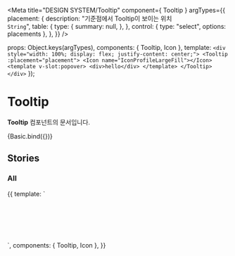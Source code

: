 
<Meta
  title="DESIGN SYSTEM/Tooltip"
  component={ Tooltip }
  argTypes={{
    placement: {
      description: "기준점에서 Tooltip이 보이는 위치<br/>`String`",
      table: {
        type: {
          summary: null,
        },
      },
      control: {
        type: "select",
        options: placements
      },
    },
  }}
/>

  props: Object.keys(argTypes),
  components: { Tooltip, Icon },
  template: `<div style="width: 100%; display: flex; justify-content: center;">
                 <Tooltip :placement="placement">
                     <Icon name="IconProfileLargeFill"></Icon>
   			             <template v-slot:popover>
   				               <div>hello</div>
   			             </template>
   			         </Tooltip>
   			     </div>`
});

# Tooltip

**Tooltip** 컴포넌트의 문서입니다.

<Story name="Basic" height="100px">
  {Basic.bind({})}
</Story>

<ArgsTable story="Basic" />

## Stories
### All

<Canvas>
    <Story name="All" height="100px">
        {{
            template: `
                <div style="width: 100%; height: 100px; display: flex; justify-content: space-around; align-items: center">
                    <Tooltip placement="bottom-right">
                        <Icon name="IconProfileLargeFill"></Icon>
                            <template v-slot:popover>
                                <div>bottom-right</div>
                            </template>
                    </Tooltip>
                    <Tooltip placement="bottom">
                        <Icon name="IconProfileLargeFill"></Icon>
                            <template v-slot:popover>
                                <div>bottom</div>
                            </template>
                    </Tooltip>
                    <Tooltip placement="bottom-left">
                        <Icon name="IconProfileLargeFill"></Icon>
                            <template v-slot:popover>
                                <div>bottom-left</div>
                            </template>
                    </Tooltip>
                 </div>
        `,
          components: { Tooltip, Icon },
        }}
    </Story>
</Canvas>
